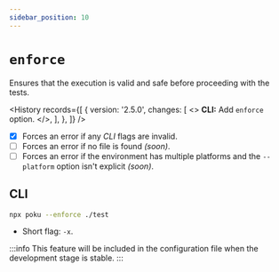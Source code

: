 ```yaml
---
sidebar_position: 10
---
```



# `enforce`

Ensures that the execution is valid and safe before proceeding with the tests.

<Stability level={1.1} />

<History
  records={[
    {
      version: '2.5.0',
      changes: [
        <>
          <strong>CLI:</strong> Add <code>enforce</code> option.
        </>,
      ],
    },
  ]}
/>

- [x] Forces an error if any _CLI_ flags are invalid.
- [ ] Forces an error if no file is found _(soon)_.
- [ ] Forces an error if the environment has multiple platforms and the `--platform` option isn't explicit _(soon)_.

## CLI

```bash
npx poku --enforce ./test
```

- Short flag: `-x`.

:::info
This feature will be included in the configuration file when the development stage is stable.
:::
